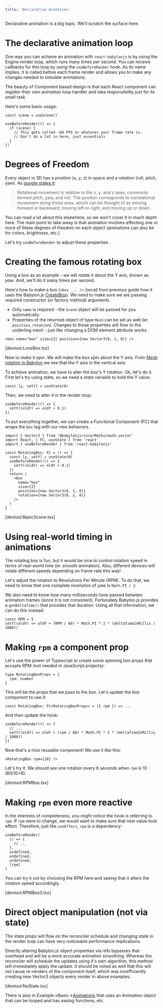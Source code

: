 ```yaml
---
title: 'Declarative Animation'
---
```


Declarative animation is a big topic. We'll scratch the surface here.

# The declarative animation loop

One way you can achieve an animation with `react-babylonjs` is by using the
Engine render loop, which runs many times per second. You can receive callbacks
for this loop by using the `useBeforeRender` hook. As its name implies, it is
called before each frame render and allows you to make any changes needed to
simulate animations.

The beauty of Component based design is that each React component can register
their own animation loop handler and take responsibility just for its small
task.

Here's some basic usage:

```tsx
const scene = useScene()

useBeforeRender(() => {
  if (scene) {
    // This gets called ~60 FPS or whatever your frame rate is.
    // Don't do a lot in here, just essentials
  }
})
```

# Degrees of Freedom

Every object in 3D has a _position_ (x, y, z) in space and a _rotation_ (roll,
pitch, yaw). As
[google states it](https://developers.google.com/vr/discover/degrees-of-freedom):

> Rotational movement is relative to the x, y, and z axes, commonly termed
> pitch, yaw, and roll. The position corresponds to translational movement along
> those axes, which can be thought of as moving forward or backward, moving left
> or right, and moving up or down.

You can read a lot about this elsewhere, so we won't cover it in much depth
here. The main point to take away is that animation involves affecting one or
more of these degrees of freedom on each object (animations can also be for
colors, brightness, etc.).

Let's try `useBeforeRender` to adjust these properties.

# Creating the famous rotating box

Using a box as an example - we will rotate it about the Y axis, known as _yaw_.
And, we'll do it many times per second.

Here's how to make a box (`<box ... />` (recall from previous guide how it uses
the Babylon.js
[CreateBox](https://doc.babylonjs.com/typedoc/modules/BABYLON#CreateBox-2)). We
need to make sure we are passing required constructor (or factory method)
arguments.

- Only `name` is required - the `Scene` object will be passed for you
  automatically.
- Properties of the returned object of type `Mesh` can be set as well (ie:
  `position`, `rotation`). Changes to those properties will flow to the
  underling mesh - just like changing a DOM element attribute works.

```tsx
<box name="box" size={2} position={new Vector3(0, 1, 0)} />
```

[devtool:LoneBox.tsx]

Now to make it spin. We will make the box spin about the Y axis. From
[Mesh rotation in Babylon](https://doc.babylonjs.com/divingDeeper/mesh/transforms/center_origin/rotation)
we see that the Y axis is the vertical axis.

To achieve animation, we have to alter the box's Y rotation. Ok, let's do it.
First let's try using state, so we need a state variable to hold the Y value:

```tsx
const [y, setY] = useState(0)
```

Then, we need to alter it in the render loop:

```tsx
useBeforeRender(() => {
  setY((oldY) => oldY + 0.1)
})
```

To put everything together, we can create a Functional Component (FC) that wraps
the `box` tag with our new behaviors.

```tsx
import { Vector3 } from '@babylonjs/core/Maths/math.vector'
import React, { FC, useState } from 'react'
import { useBeforeRender } from 'react-babylonjs'

const RotatingBox: FC = () => {
  const [y, setY] = useState(0)
  useBeforeRender(() => {
    setY((oldY) => oldY + 0.1)
  })
  return (
    <box
      name="box"
      size={2}
      position={new Vector3(0, 1, 0)}
      rotation={new Vector3(0, y, 0)}
    />
  )
}
```

[devtool:BasicScene.tsx]

# Using real-world timing in animations

The rotating box is fun, but it would be nice to control rotation speed in terms
of real-world time (ie: smooth animation). Also, different devices will rotate
different speeds depending on frame rate this way!

Let's adjust the rotation to Revolutions Per Minute (RPM). To do that, we need
to know that one complete revolution of _yaw_ is `Math.PI / 2`.

We also need to know how many milliseconds have passed between animation frames
(since it is not consistent). Fortunately Babylon.js provides a `getDeltaTime()`
that provides that duration. Using all that information, we can do this instead:

```tsx
const RPM = 5
setY((oldY) => oldY + (RPM / 60) * Math.PI * 2 * (deltaTimeInMillis / 1000))
```

# Making `rpm` a component prop

Let's use the power of Typescript to create some spinning box props that accepts
RPM (not needed in JavaScript projects):

```tsx
type RotatingBoxProps = {
  rpm: number
}
```

This will be the props that we pass to the box. Let's update the box component
to use it:

```tsx
const RotatingBox: FC<RotatingBoxProps> = ({ rpm }) => ...
```

And then update the hook:

```tsx
useBeforeRender(() => {
  // ...
  setY((oldY) => oldY + (rpm / 60) * Math.PI * 2 * (deltaTimeInMillis / 1000))
})
```

Now that's a nice reusable component! We use it like this:

```tsx
<RotatingBox rpm={10} />
```

Let's try it. We should see one rotation every 6 seconds when `rpm` is 10
(60/10=6).

[devtool:RPMBox.tsx]

# Making `rpm` even more reactive

In the interests of completeness, you might notice the hook is referring to
`rpm`. If `rpm` were to change, we would want to make sure that new value took
effect. Therefore, just like `useEffect`, `rpm` is a dependency:

```tsx
useBeforeRender(
  () => {
    // ...
  },
  undefined,
  undefined,
  undefined,
  [rpm]
)
```

You can try it out by choosing the RPM here and seeing that it alters the
rotation speed accordingly.

[devtool:RPMBox3.tsx]

# Direct object manipulation (not via state)

The state props will flow on the reconciler schedule and changing state in the
render loop can have very noticeable performance implications.

Directly altering Babylon.js object properties via refs bypasses that overhead
and will be a more accurate animation smoothing. Whereas the reconciler will
schedule the updates using it's own algorithm, this method will immediately
apply the update. It should be noted as well that this will not cause re-renders
of the component itself, which was innefficiently creating new Vector3 objects
every render in above examples.

[devtool:NoState.tsx]

There is also in Example->Basic->[Animations](../../examples/basic/animations)
that uses an Animation object that can be looped and has easing functions, etc.
